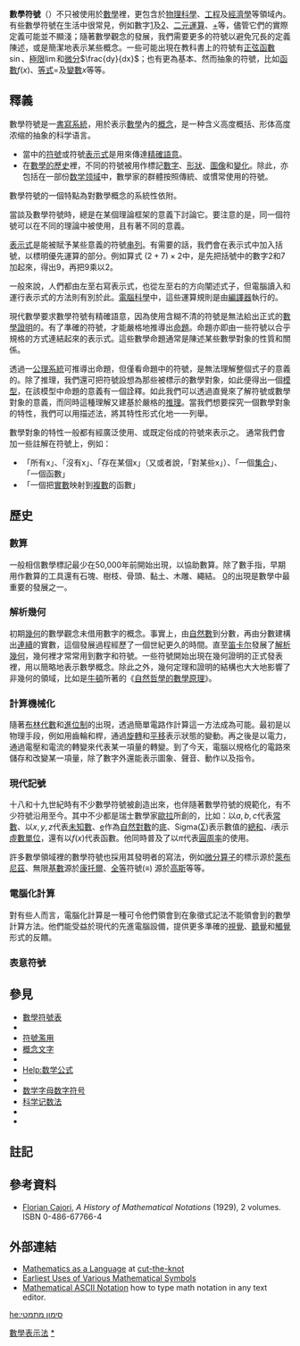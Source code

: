 '''數學符號'''（{{lang-en|Mathematical notation}}）不只被使用於[[數學|數學]]裡，更包含於[[物理科學|物理科學]]、[[工程学|工程]]及[[經濟學|經濟學]]等領域內。有些數學符號在生活中很常見，例如數字[[1|1]]及[[2|2]]、[[二元運算|二元運算]]、[[加法|+]]等，儘管它們的實際定義可能並不顯淺；隨著數學觀念的發展，我們需要更多的符號以避免冗長的定義陳述，或是簡潔地表示某些概念。一些可能出現在教科書上的符號有[[正弦|正弦函數]]<math>\sin</math>、[[极限_(数学)|極限]]<math>\lim</math>和[[微分|微分]]<math>\frac{dy}{dx}</math>；也有更為基本、然而抽象的符號，比如[[函數|函數]]<math>f(x)</math>、[[等式|等式]]<math>=</math>及[[變數|變數]]<math>x</math>等等。

==釋義==
數學符號是一[[書寫系統|書寫系統]]，用於表示[[數學|數學]]內的[[概念|概念]]，是一种含义高度概括、形体高度浓缩的抽象的科学语言。
*當中的[[符號|符號]]或符號[[表示式|表示式]]是用來傳達[[#精確語意|精確語意]]。
*在[[數學史|數學的歷史]]裡，不同的符號被用作標記[[#計數|數字]]、[[#幾何變得解析|形狀]]、[[#表意符號|圖像]]和[[#計算機械化|變化]]。除此，亦包括在一部份[[数学领域|数学领域]]中，數學家的群體按照傳統、或慣常使用的符號。

數學符號的一個特點為對數學概念的系統性依附{{notetag|例如dy/dx此一概念在[[微積分|微積分]]中是由極限的定義給出，它的特性是由極限的定義推導出來，在多元函数中不能簡單地視為一般[[分數|分數]]，但在一元函数中可以视为[[微商|微商]]}}。

當談及數學符號時，總是在某個理論框架的意義下討論它。要注意的是，同一個符號可以在不同的理論中被使用，且有著不同的意義。{{notetag|另見相關概念：[[主語|主語]]、[[邏輯論證|邏輯論證]]、[[信服|信服]]、[[數理邏輯|數理邏輯]]和[[模型論|模型論]]。}}

[[表示式|表示式]]是能被賦予某些意義的符號[[字串|串列]]。{{notetag|例如，若表示式中的符號代表數字和一些[[四則運算|四則運算]]，則此式依一定的[[運算順序|運算順序]]來作運算過程。}}有需要的話，我們會在表示式中加入括號，以標明優先運算的部分。例如算式 <math> (2 + 7) \times 2</math>中，是先把括號中的數字<math>2</math>和<math>7</math>加起來，得出<math>9</math>，再把<math>9</math>乘以<math>2</math>。

一般來說，人們都由左至右寫表示式，也從左至右的方向闡述式子，但電腦讀入和運行表示式的方法則有別於此。[[電腦科學|電腦科學]]中，這些運算規則是由[[編譯器|編譯器]]執行的。{{notetag|更多有關表示式的運算，請見'''[[Portal:电脑和信息技术|電腦科學主題]]'''：[[熱情計算|熱情計算]]、[[惰性計算|惰性計算]]及評估運算子。}}

現代數學要求數學符號有精確語意，因為使用含糊不清的符號是無法給出正式的[[數學證明|數學證明]]的。有了準確的符號，才能嚴格地推導出[[命題|命題]]。命題亦即由一些符號以合乎規格的方式連結起來的表示式。這些數學命題通常是陳述某些數學對象的性質和關係{{notetag|比如先前所述的數字、形狀、圖像和變化}}。

透過一[[公理系統|公理系統]]可推導出命題，但僅看命題中的符號，是無法理解整個式子的意義的。除了推理，我們還可把符號設想為那些被標示的數學對象，如此便得出一個[[模型論|模型]]，在該模型中命題的意義有一個詮釋。如此我們可以透過直覺來了解符號或數學對象的意義，而同時這種理解又建基於嚴格的[[演繹推理|推理]]。當我們想要探究一個數學對象的特性，我們可以用描述法，將其特性形式化地一一列舉。{{notetag|在不同的文本內容中，有時相同的符號或記號被用來指涉不同的概念。所以，要明白一篇關於數學的文字，首要之事是要弄清作者於文中使用的符號究竟定義為何。}}

數學對象的特性一般都有經廣泛使用、或既定俗成的符號來表示之。{{notetag|參見常用的[[數學符號表|數學符號表]]}}
通常我們會加一些註解在符號上，例如：
*「所有x」、「沒有x」、「存在某個x」（又或者說，「對某些x」）、「一個[[集合_(数学)|集合]]」、「一個函數」
* 「一個把[[實數|實數]]映射到[[复数_(数学)|複數]]的函數」

==歷史==
===數算===
一般相信數學標記最少在50,000年前開始出現，以協助數算。除了數手指，早期用作數算的工具還有石塊、樹枝、骨頭、黏土、木雕、繩結。
[[0|0]]的出現是數學中最重要的發展之一。

===解析幾何===
初期[[幾何|幾何]]的數學觀念未借用數字的概念。事實上，由[[自然數|自然數]]到分數，再由分數建構出[[連續統|連續]]的實數，這個發展過程經歷了一個世紀更久的時間。直至[[笛卡尔|笛卡尔]]發展了[[解析幾何|解析幾何]]，幾何裡才常常用到數字和符號。一些符號開始出現在幾何證明的正式發表裡，用以簡略地表示數學概念。除此之外，幾何定理和證明的結構也大大地影響了非幾何的領域，比如是[[牛頓|牛頓]]所著的《[[自然哲學的數學原理|自然哲學的數學原理]]》。

===計算機械化===
隨著[[布林代數|布林代數]]和[[進位制|進位制]]的出現，透過簡單電路作計算這一方法成為可能。最初是以物理手段，例如用齒輪和桿，通過[[旋轉|旋轉]]和[[平移|平移]]表示狀態的變動。再之後是以電力，通過電壓和電流的轉變來代表某一項量的轉變。到了今天，電腦以規格化的電路來儲存和改變某一項量，除了數字外還能表示圖象、聲音、動作以及指令。

===現代記號===
十八和十九世紀時有不少數學符號被創造出來，也伴隨著數學符號的規範化，有不少符號沿用至今。其中不少都是瑞士數學家[[歐拉|歐拉]]所創的，比如：以<math>a, b, c</math>代表[[常數|常數]]、以<math>x, y, z</math>代表[[未知數|未知數]]、[[e_(數學常數)|e]]作為[[自然對數|自然對數]]的[[底數_(對數)|底]]、Sigma([[Σ|Σ]])表示數值的[[總和|總和]]、<math>i</math>表示[[虛數單位|虛數單位]]，還有以<math>f(x)</math>代表函數。他同時普及了以<math>\pi</math>代表[[圓周率|圓周率]]的使用。

許多數學領域裡的數學符號也採用其發明者的寫法，例如[[微分算子|微分算子]]的標示源於[[萊布尼茲|萊布尼茲]]、無限[[基數_(數學)|基數]]源於[[康托爾|康托爾]]{{notetag|[[約翰·沃利斯_(數學家)|約翰·沃利斯]]也發明了"∞"的寫法}}、[[全等|全等]]符號(≡) 源於[[高斯|高斯]]等等。

===電腦化計算===
對有些人而言，電腦化計算是一種可令他們領會到在象徵式記法不能領會到的數學計算方法。他們能受益於現代的先進電腦設備，提供更多準確的[[視覺|視覺]]、[[聽覺|聽覺]]和[[觸覺|觸覺]]形式的反饋。

===表意符號===

==參見==
* [[數學符號表|數學符號表]]
* {{le|概率及統計學中的符號|Notation in probability and statistics}}
* [[符號濫用|符號濫用]]
* [[概念文字|概念文字]]
* {{le|數學公式的印刷慣例|Typographical conventions in mathematical formulae}}
* [[Help:数学公式|Help:数学公式]]
* {{le|數學符號的歷史|History of mathematical notation}}
* [[数学字母数字符号|数学字母数字符号]]
* [[科学记数法|科学记数法]]
* {{le|向量標示法|Vector notation}}
* {{le|現代阿拉伯數學標示法|Modern Arabic mathematical notation}}

==註記==
{{notefoot}}
==參考資料==
* [[Florian_Cajori|Florian Cajori]], ''A History of Mathematical Notations'' (1929), 2 volumes. ISBN 0-486-67766-4

==外部連結==
* [https://web.archive.org/web/20101229182420/http://www.cut-the-knot.org/language/index.shtml Mathematics as a Language] at [[cut-the-knot|cut-the-knot]]
* [https://web.archive.org/web/20081204035420/http://members.aol.com/jeff570/mathsym.html Earliest Uses of Various Mathematical Symbols]
* [http://www.apronus.com/math/mrwmath.htm Mathematical ASCII Notation] {{Wayback|url=http://www.apronus.com/math/mrwmath.htm |date=20101025105136 }} how to type math notation in any text editor.

[[Category:數學表示法|]]
[[Category:数学符号|*]]

[[he:סימון_מתמטי|he:סימון מתמטי]]
